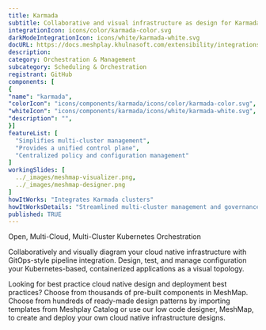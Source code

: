 ```yaml
---
title: Karmada
subtitle: Collaborative and visual infrastructure as design for Karmada
integrationIcon: icons/color/karmada-color.svg
darkModeIntegrationIcon: icons/white/karmada-white.svg
docURL: https://docs.meshplay.khulnasoft.com/extensibility/integrations/karmada
description: 
category: Orchestration & Management
subcategory: Scheduling & Orchestration
registrant: GitHub
components: [
{
"name": "karmada",
"colorIcon": "icons/components/karmada/icons/color/karmada-color.svg",
"whiteIcon": "icons/components/karmada/icons/white/karmada-white.svg",
"description": "",
}]
featureList: [
  "Simplifies multi-cluster management",
  "Provides a unified control plane",
  "Centralized policy and configuration management"
]
workingSlides: [
  ../_images/meshmap-visualizer.png,
  ../_images/meshmap-designer.png
]
howItWorks: "Integrates Karmada clusters"
howItWorksDetails: "Streamlined multi-cluster management and governance"
published: TRUE
---
```

<p>
Open, Multi-Cloud, Multi-Cluster Kubernetes Orchestration
</p>
<p>
    Collaboratively and visually diagram your cloud native infrastructure with GitOps-style pipeline integration. Design, test, and manage configuration your Kubernetes-based, containerized applications as a visual topology.
</p>
<p>
    Looking for best practice cloud native design and deployment best practices? Choose from thousands of pre-built components in MeshMap. Choose from hundreds of ready-made design patterns by importing templates from Meshplay Catalog or use our low code designer, MeshMap, to create and deploy your own cloud native infrastructure designs.
</p>
